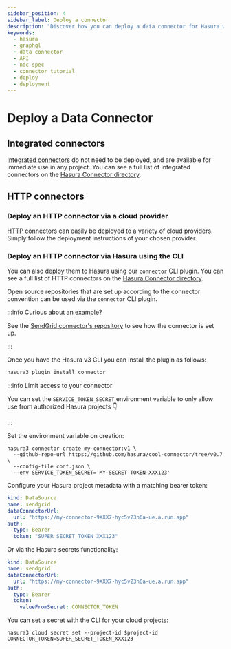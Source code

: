 ```yaml
---
sidebar_position: 4
sidebar_label: Deploy a connector
description: "Discover how you can deploy a data connector for Hasura with our in-depth guide."
keywords:
  - hasura
  - graphql
  - data connector
  - API
  - ndc spec
  - connector tutorial
  - deploy
  - deployment
---
```


# Deploy a Data Connector

## Integrated connectors

[Integrated connectors](/connectors/introduction.mdx/#integrated-connectors) do not need to be deployed, and are
available for immediate use in any project. You can see a full list of integrated connectors on the
[Hasura Connector directory](https://hasura.io/connectors).

## HTTP connectors

### Deploy an HTTP connector via a cloud provider

[HTTP connectors](/connectors/introduction.mdx/#http-connectors) can easily be deployed to a variety of cloud providers.
Simply follow the deployment instructions of your chosen provider.

### Deploy an HTTP connector via Hasura using the CLI

You can also deploy them to Hasura using our `connector` CLI plugin. You can see a full list of HTTP connectors on the
[Hasura Connector directory](https://hasura.io/connectors).

Open source repositories that are set up according to the connector convention can be used via the `connector` CLI
plugin.

:::info Curious about an example?

See the [SendGrid connector's repository](https://github.com/hasura/ndc-sendgrid/tree/main#sendgrid-connector) to see
how the connector is set up.

:::

Once you have the Hasura v3 CLI you can install the plugin as follows:

```bash
hasura3 plugin install connector
```

:::info Limit access to your connector

You can set the `SERVICE_TOKEN_SECRET` environment variable to only allow use from authorized Hasura projects 👇

:::

Set the environment variable on creation:

```
hasura3 connector create my-connector:v1 \
  --github-repo-url https://github.com/hasura/cool-connector/tree/v0.7 \
  --config-file conf.json \
  --env SERVICE_TOKEN_SECRET='MY-SECRET-TOKEN-XXX123'
```

Configure your Hasura project metadata with a matching bearer token:

```yaml
kind: DataSource
name: sendgrid
dataConnectorUrl:
  url: "https://my-connector-9XXX7-hyc5v23h6a-ue.a.run.app"
auth:
  type: Bearer
  token: "SUPER_SECRET_TOKEN_XXX123"
```

Or via the Hasura secrets functionality:

```yaml
kind: DataSource
name: sendgrid
dataConnectorUrl:
  url: "https://my-connector-9XXX7-hyc5v23h6a-ue.a.run.app"
auth:
  type: Bearer
  token:
    valueFromSecret: CONNECTOR_TOKEN
```

You can set a secret with the CLI for your cloud projects:

```
hasura3 cloud secret set --project-id $project-id CONNECTOR_TOKEN=SUPER_SECRET_TOKEN_XXX123
```
